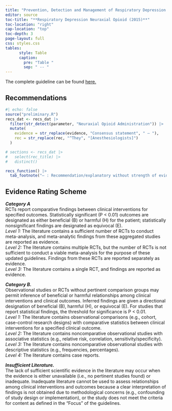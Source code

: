 ```yaml
---
title: "Prevention, Detection and Management of Respiratory Depression Associated with Neuraxial Opioid Administration (2015)"
editor: source
toc-title: "**Respiratory Depression Neuraxial Opioid (2015)**"
toc-location: "right"
cap-location: "top"
toc-depth: 3
page-layout: full
css: styles.css
tables:
      style: Table
      caption:
        pre: "Table "
        sep: " -- "
---
```


The complete guideline can be found [here.](https://pubs.asahq.org/anesthesiology/article/124/3/535/14252/Practice-Guidelines-for-the-Prevention-Detection)

## Recommendations

```r
#| echo: false
source("preliminary.R")
recs_dat <- recs_dat |>  
  filter(str_detect(parameter, "Neuraxial Opioid Administration")) |> 
  mutate(
    evidence = str_replace(evidence, "Consensus statement", " — "),
    rec = str_replace(rec, "^They", "[Anesthesiologists]")
  )

# sections <- recs_dat |>
#   select(rec_title) |> 
#   distinct()

recs_function() |> 
  tab_footnote("— : Recommendation/explanatory without strength of evidence rating.")

```

## Evidence Rating Scheme

***Category A***<br/>
RCTs report comparative findings between clinical interventions for specified outcomes. Statistically significant (P < 0.01) outcomes are designated as either beneficial (B) or harmful (H) for the patient; statistically nonsignificant findings are designated as equivocal (E).<br/>
*Level 1:* The literature contains a sufficient number of RCTs to conduct meta-analysis, and meta-analytic findings from these aggregated studies are reported as evidence.<br/>
*Level 2:* The literature contains multiple RCTs, but the number of RCTs is not sufficient to conduct a viable meta-analysis for the purpose of these updated guidelines. Findings from these RCTs are reported separately as evidence.<br/>
*Level 3:* The literature contains a single RCT, and findings are reported as evidence.

***Category B.***<br/>
Observational studies or RCTs without pertinent comparison groups may permit inference of beneficial or harmful relationships among clinical interventions and clinical outcomes. Inferred findings are given a directional designation of beneficial (B), harmful (H), or equivocal (E). For studies that report statistical findings, the threshold for significance is P < 0.01.<br/>
*Level 1:* The literature contains observational comparisons (e.g., cohort, case-control research designs) with comparative statistics between clinical interventions for a specified clinical outcome.<br/>
*Level 2:* The literature contains noncomparative observational studies with associative statistics (e.g., relative risk, correlation, sensitivity/specificity).<br/>
*Level 3:* The literature contains noncomparative observational studies with descriptive statistics (e.g., frequencies, percentages).<br/>
*Level 4:* The literature contains case reports.

***Insufficient Literature.***<br/>
The lack of sufficient scientific evidence in the literature may occur when the evidence is either unavailable (i.e., no pertinent studies found) or inadequate. Inadequate literature cannot be used to assess relationships among clinical interventions and outcomes because a clear interpretation of findings is not obtained due to methodological concerns (e.g., confounding of study design or implementation), or the study does not meet the criteria for content as defined in the “Focus” of the guidelines.

